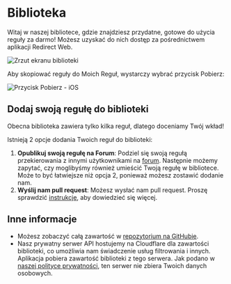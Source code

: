 # Biblioteka

Witaj w naszej bibliotece, gdzie znajdziesz przydatne, gotowe do użycia reguły za darmo! Możesz uzyskać do nich dostęp za pośrednictwem aplikacji Redirect Web.

![Zrzut ekranu biblioteki](/img/library-screenshot.webp)

Aby skopiować reguły do Moich Reguł, wystarczy wybrać przycisk Pobierz:

![Przycisk Pobierz - iOS](/img/library-get-button-ios.gif)

## Dodaj swoją regułę do biblioteki

Obecna biblioteka zawiera tylko kilka reguł, dlatego doceniamy Twój wkład!

Istnieją 2 opcje dodania Twoich reguł do biblioteki:

1. **Opublikuj swoją regułę na Forum**: Podziel się swoją regułą przekierowania z innymi użytkownikami na [forum](https://github.com/mshibanami/redirect-web/discussions/categories/redirect-rules). Następnie możemy zapytać, czy moglibyśmy również umieścić Twoją regułę w bibliotece. Może to być łatwiejsze niż opcja 2, ponieważ możesz zostawić dodanie nam.
2. **Wyślij nam pull request**: Możesz wysłać nam pull request. Proszę sprawdzić [instrukcje](https://github.com/mshibanami/redirect-web/tree/main/library), aby dowiedzieć się więcej.

## Inne informacje

- Możesz zobaczyć całą zawartość w [repozytorium na GitHubie](https://github.com/mshibanami/redirect-web/tree/main/library).
- Nasz prywatny serwer API hostujemy na Cloudflare dla zawartości biblioteki, co umożliwia nam świadczenie usług filtrowania i innych. Aplikacja pobiera zawartość biblioteki z tego serwera. Jak podano w [naszej polityce prywatności](/privacy-policy.mdx), ten serwer nie zbiera Twoich danych osobowych.
